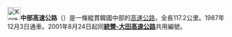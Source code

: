 {{Unreferenced |time=2018-02-06T14:57:06+00:00 }}
{{Infobox road
|marker_image=[[File:Korea_Expressway_No.35.svg|50px]]
|name=中部高速公路
|map=[[File:35_Jungbu.svg|250px]]
|length_km=117.2
|opened=1987
|direction=南北
|terminus_a=[[忠清北道|忠清北道]][[清州市|清州市]]<br>[[File:Korea_Expressway_No.1.svg|30px]][[京釜高速公路|京釜高速公路]] 
|cities=[[曾坪郡|曾坪郡]]、[[鎮川郡|鎮川郡]]、[[陰城郡|陰城郡]]、[[安城市_(韓國)|安城市]]、[[利川市|利川市]]、[[廣州市_(韓國)|廣州市]]
|junction=[[File:Korea_Expressway_No.32.svg|30px]][[玉山梧倉高速公路|玉山梧倉高速公路]]<br>[[File:Korea_Expressway_No.40.svg|30px]][[平澤堤川高速公路|平澤堤川高速公路]]<br>[[File:Korea_Expressway_No.50.svg|30px]][[嶺東高速公路|嶺東高速公路]]<br>[[File:Korea_Expressway_No.37.svg|30px]][[第二中部高速公路|第二中部高速公路]]<br>[[File:Korea_Expressway_No.52.svg|30px]][[廣州原州高速公路|廣州原州高速公路]]
|terminus_b=[[京畿道|京畿道]][[河南市|河南市]]<br>[[File:Korea_Expressway_No.100.svg|30px]][[首爾外環高速公路|首爾外環高速公路]] 
}}

{{Infobox Korean name
|tablewidth=270
|img=
|width=189px
|hangul=중부고속도로
|hanja={{linktext|中|部|高|速|道|路}}
|rr=Jungbu Gosok Doro
|mr=Chungbu Kosok Toro
}}
[[File:Korea_Expressway_No.35.svg|30px]]'''中部高速公路'''（{{kor|諺=중부고속도로|漢=中部高速道路|羅=Jungbu gosokdoro|f=y}}）是一條縱貫韓國中部的[[高速公路|高速公路]]，全長117.2公里。1987年12月3日通車。2001年8月24日起同'''[[統營-大田高速公路|統營-大田高速公路]]'''共用編號。